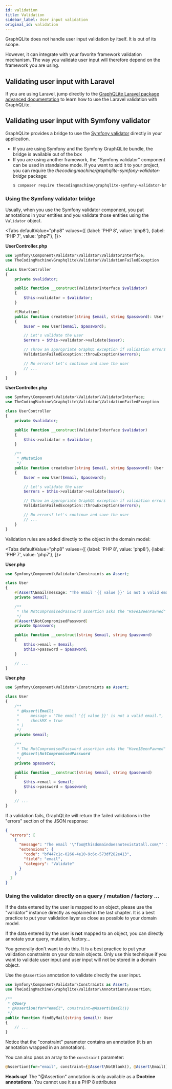 ```yaml
---
id: validation
title: Validation
sidebar_label: User input validation
original_id: validation
---
```


GraphQLite does not handle user input validation by itself. It is out of its scope.

However, it can integrate with your favorite framework validation mechanism. The way you validate user input will
therefore depend on the framework you are using.

## Validating user input with Laravel

If you are using Laravel, jump directly to the [GraphQLite Laravel package advanced documentation](laravel-package-advanced.md#support-for-laravel-validation-rules)
to learn how to use the Laravel validation with GraphQLite.

## Validating user input with Symfony validator

GraphQLite provides a bridge to use the [Symfony validator](https://symfony.com/doc/current/validation.html) directly in your application.

- If you are using Symfony and the Symfony GraphQLite bundle, the bridge is available out of the box
- If you are using another framework, the "Symfony validator" component can be used in standalone mode. If you want to
  add it to your project, you can require the *thecodingmachine/graphqlite-symfony-validator-bridge* package:
  ```bash
  $ composer require thecodingmachine/graphqlite-symfony-validator-bridge
  ```

### Using the Symfony validator bridge

Usually, when you use the Symfony validator component, you put annotations in your entities and you validate those entities
using the `Validator` object.

<Tabs
  defaultValue="php8"
  values={[
    {label: 'PHP 8', value: 'php8'},
    {label: 'PHP 7', value: 'php7'},
  ]}>
  <TabItem value="php8">

**UserController.php**
```php
use Symfony\Component\Validator\Validator\ValidatorInterface;
use TheCodingMachine\Graphqlite\Validator\ValidationFailedException

class UserController
{
    private $validator;

    public function __construct(ValidatorInterface $validator)
    {
        $this->validator = $validator;
    }

    #[Mutation]
    public function createUser(string $email, string $password): User
    {
        $user = new User($email, $password);

        // Let's validate the user
        $errors = $this->validator->validate($user);

        // Throw an appropriate GraphQL exception if validation errors are encountered
        ValidationFailedException::throwException($errors);

        // No errors? Let's continue and save the user
        // ...
    }
}
```

  </TabItem>
  <TabItem value="php7">

**UserController.php**
```php
use Symfony\Component\Validator\Validator\ValidatorInterface;
use TheCodingMachine\Graphqlite\Validator\ValidationFailedException

class UserController
{
    private $validator;

    public function __construct(ValidatorInterface $validator)
    {
        $this->validator = $validator;
    }

    /**
     * @Mutation
     */
    public function createUser(string $email, string $password): User
    {
        $user = new User($email, $password);

        // Let's validate the user
        $errors = $this->validator->validate($user);

        // Throw an appropriate GraphQL exception if validation errors are encountered
        ValidationFailedException::throwException($errors);

        // No errors? Let's continue and save the user
        // ...
    }
}
```

  </TabItem>
</Tabs>

Validation rules are added directly to the object in the domain model:

<Tabs
  defaultValue="php8"
  values={[
    {label: 'PHP 8', value: 'php8'},
    {label: 'PHP 7', value: 'php7'},
  ]}>
  <TabItem value="php8">

**User.php**
```php
use Symfony\Component\Validator\Constraints as Assert;

class User
{
    #[Assert\Email(message: "The email '{{ value }}' is not a valid email.", checkMX: true)]
    private $email;

    /**
     * The NotCompromisedPassword assertion asks the "HaveIBeenPawned" service if your password has already leaked or not.
     */
    #[Assert\NotCompromisedPassword]
    private $password;

    public function __construct(string $email, string $password)
    {
        $this->email = $email;
        $this->password = $password;
    }

    // ...
}
```

  </TabItem>
  <TabItem value="php7">

**User.php**
```php
use Symfony\Component\Validator\Constraints as Assert;

class User
{
    /**
     * @Assert\Email(
     *     message = "The email '{{ value }}' is not a valid email.",
     *     checkMX = true
     * )
     */
    private $email;

    /**
     * The NotCompromisedPassword assertion asks the "HaveIBeenPawned" service if your password has already leaked or not.
     * @Assert\NotCompromisedPassword
     */
    private $password;

    public function __construct(string $email, string $password)
    {
        $this->email = $email;
        $this->password = $password;
    }

    // ...
}
```

  </TabItem>
</Tabs>

If a validation fails, GraphQLite will return the failed validations in the "errors" section of the JSON response:

```json
{
  "errors": [
    {
      "message": "The email '\"foo@thisdomaindoesnotexistatall.com\"' is not a valid email.",
      "extensions": {
        "code": "bf447c1c-0266-4e10-9c6c-573df282e413",
        "field": "email",
        "category": "Validate"
      }
    }
  ]
}
```


### Using the validator directly on a query / mutation / factory ...

If the data entered by the user is mapped to an object, please use the "validator" instance directly as explained in
the last chapter. It is a best practice to put your validation layer as close as possible to your domain model.

If the data entered by the user is **not** mapped to an object, you can directly annotate your query, mutation, factory...

<div class="alert alert--warning">You generally don't want to do this. It is a best practice to put your validation constraints
on your domain objects. Only use this technique if you want to validate user input and user input will not be stored
in a domain object.</div>

Use the `@Assertion` annotation to validate directly the user input.

```php
use Symfony\Component\Validator\Constraints as Assert;
use TheCodingMachine\Graphqlite\Validator\Annotations\Assertion;

/**
 * @Query
 * @Assertion(for="email", constraint=@Assert\Email())
 */
public function findByMail(string $email): User
{
    // ...
}
```

Notice that the "constraint" parameter contains an annotation (it is an annotation wrapped in an annotation).

You can also pass an array to the `constraint` parameter:

```php
@Assertion(for="email", constraint={@Assert\NotBlank(), @Assert\Email()})
```

<div class="alert alert--warning"><strong>Heads up!</strong> The "@Assertion" annotation is only available as a <strong>Doctrine annotations</strong>. You cannot use it as a PHP 8 attributes</div>
